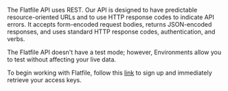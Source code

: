 The Flatfile API uses REST. Our API is designed to have predictable resource-oriented URLs and to use HTTP response codes to indicate API errors. It accepts form-encoded request bodies, returns JSON-encoded responses, and uses standard HTTP response codes, authentication, and verbs.

The Flatfile API doesn't have a test mode; however, Environments allow you to test without affecting your live data.

To begin working with Flatfile, follow this [link](https://platform.flatfile.com/account/sign-up) to sign up and immediately retrieve your access keys.